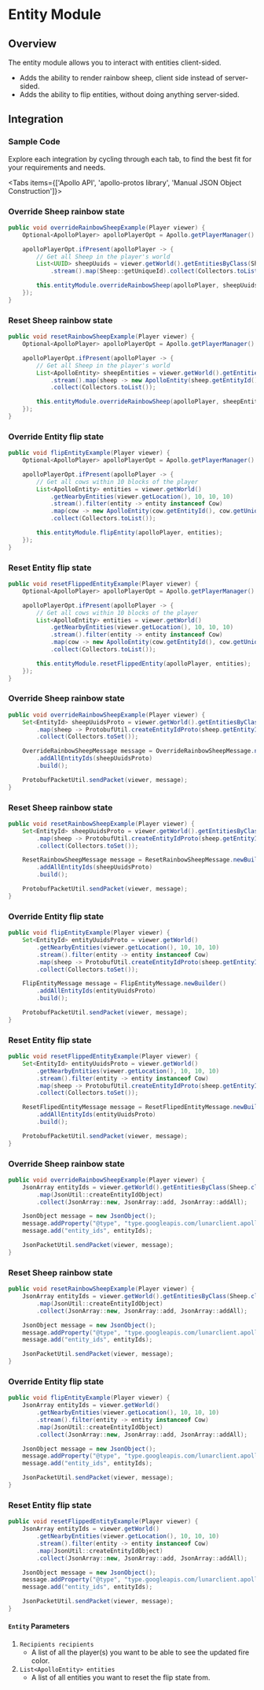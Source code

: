 
# Entity Module

## Overview

The entity module allows you to interact with entities client-sided.

- Adds the ability to render rainbow sheep, client side instead of server-sided.
- Adds the ability to flip entities, without doing anything server-sided.

## Integration

### Sample Code
Explore each integration by cycling through each tab, to find the best fit for your requirements and needs.

<Tabs items={['Apollo API', 'apollo-protos library', 'Manual JSON Object Construction']}>

<Tab>

### Override Sheep rainbow state

```java
public void overrideRainbowSheepExample(Player viewer) {
    Optional<ApolloPlayer> apolloPlayerOpt = Apollo.getPlayerManager().getPlayer(viewer.getUniqueId());

    apolloPlayerOpt.ifPresent(apolloPlayer -> {
        // Get all Sheep in the player's world
        List<UUID> sheepUuids = viewer.getWorld().getEntitiesByClass(Sheep.class)
            .stream().map(Sheep::getUniqueId).collect(Collectors.toList());

        this.entityModule.overrideRainbowSheep(apolloPlayer, sheepUuids);
    });
}
```

### Reset Sheep rainbow state

```java
public void resetRainbowSheepExample(Player viewer) {
    Optional<ApolloPlayer> apolloPlayerOpt = Apollo.getPlayerManager().getPlayer(viewer.getUniqueId());

    apolloPlayerOpt.ifPresent(apolloPlayer -> {
        // Get all Sheep in the player's world
        List<ApolloEntity> sheepEntities = viewer.getWorld().getEntitiesByClass(Sheep.class)
            .stream().map(sheep -> new ApolloEntity(sheep.getEntityId(), sheep.getUniqueId()))
            .collect(Collectors.toList());

        this.entityModule.overrideRainbowSheep(apolloPlayer, sheepEntities);
    });
}
```

### Override Entity flip state

```java
public void flipEntityExample(Player viewer) {
    Optional<ApolloPlayer> apolloPlayerOpt = Apollo.getPlayerManager().getPlayer(viewer.getUniqueId());

    apolloPlayerOpt.ifPresent(apolloPlayer -> {
        // Get all cows within 10 blocks of the player
        List<ApolloEntity> entities = viewer.getWorld()
            .getNearbyEntities(viewer.getLocation(), 10, 10, 10)
            .stream().filter(entity -> entity instanceof Cow)
            .map(cow -> new ApolloEntity(cow.getEntityId(), cow.getUniqueId()))
            .collect(Collectors.toList());

        this.entityModule.flipEntity(apolloPlayer, entities);
    });
}
```

### Reset Entity flip state

```java
public void resetFlippedEntityExample(Player viewer) {
    Optional<ApolloPlayer> apolloPlayerOpt = Apollo.getPlayerManager().getPlayer(viewer.getUniqueId());

    apolloPlayerOpt.ifPresent(apolloPlayer -> {
        // Get all cows within 10 blocks of the player
        List<ApolloEntity> entities = viewer.getWorld()
            .getNearbyEntities(viewer.getLocation(), 10, 10, 10)
            .stream().filter(entity -> entity instanceof Cow)
            .map(cow -> new ApolloEntity(cow.getEntityId(), cow.getUniqueId()))
            .collect(Collectors.toList());

        this.entityModule.resetFlippedEntity(apolloPlayer, entities);
    });
}
```

</Tab>

<Tab>

### Override Sheep rainbow state

```java
public void overrideRainbowSheepExample(Player viewer) {
    Set<EntityId> sheepUuidsProto = viewer.getWorld().getEntitiesByClass(Sheep.class).stream()
        .map(sheep -> ProtobufUtil.createEntityIdProto(sheep.getEntityId(), sheep.getUniqueId()))
        .collect(Collectors.toSet());

    OverrideRainbowSheepMessage message = OverrideRainbowSheepMessage.newBuilder()
        .addAllEntityIds(sheepUuidsProto)
        .build();

    ProtobufPacketUtil.sendPacket(viewer, message);
}
```

### Reset Sheep rainbow state

```java
public void resetRainbowSheepExample(Player viewer) {
    Set<EntityId> sheepUuidsProto = viewer.getWorld().getEntitiesByClass(Sheep.class).stream()
        .map(sheep -> ProtobufUtil.createEntityIdProto(sheep.getEntityId(), sheep.getUniqueId()))
        .collect(Collectors.toSet());

    ResetRainbowSheepMessage message = ResetRainbowSheepMessage.newBuilder()
        .addAllEntityIds(sheepUuidsProto)
        .build();

    ProtobufPacketUtil.sendPacket(viewer, message);
}
```

### Override Entity flip state

```java
public void flipEntityExample(Player viewer) {
    Set<EntityId> entityUuidsProto = viewer.getWorld()
        .getNearbyEntities(viewer.getLocation(), 10, 10, 10)
        .stream().filter(entity -> entity instanceof Cow)
        .map(sheep -> ProtobufUtil.createEntityIdProto(sheep.getEntityId(), sheep.getUniqueId()))
        .collect(Collectors.toSet());

    FlipEntityMessage message = FlipEntityMessage.newBuilder()
        .addAllEntityIds(entityUuidsProto)
        .build();

    ProtobufPacketUtil.sendPacket(viewer, message);
}
```

### Reset Entity flip state

```java
public void resetFlippedEntityExample(Player viewer) {
    Set<EntityId> entityUuidsProto = viewer.getWorld()
        .getNearbyEntities(viewer.getLocation(), 10, 10, 10)
        .stream().filter(entity -> entity instanceof Cow)
        .map(sheep -> ProtobufUtil.createEntityIdProto(sheep.getEntityId(), sheep.getUniqueId()))
        .collect(Collectors.toSet());

    ResetFlipedEntityMessage message = ResetFlipedEntityMessage.newBuilder()
        .addAllEntityIds(entityUuidsProto)
        .build();

    ProtobufPacketUtil.sendPacket(viewer, message);
}
```

</Tab>

<Tab>

### Override Sheep rainbow state

```java
public void overrideRainbowSheepExample(Player viewer) {
    JsonArray entityIds = viewer.getWorld().getEntitiesByClass(Sheep.class).stream()
        .map(JsonUtil::createEntityIdObject)
        .collect(JsonArray::new, JsonArray::add, JsonArray::addAll);

    JsonObject message = new JsonObject();
    message.addProperty("@type", "type.googleapis.com/lunarclient.apollo.entity.v1.OverrideRainbowSheepMessage");
    message.add("entity_ids", entityIds);

    JsonPacketUtil.sendPacket(viewer, message);
}
```

### Reset Sheep rainbow state

```java
public void resetRainbowSheepExample(Player viewer) {
    JsonArray entityIds = viewer.getWorld().getEntitiesByClass(Sheep.class).stream()
        .map(JsonUtil::createEntityIdObject)
        .collect(JsonArray::new, JsonArray::add, JsonArray::addAll);

    JsonObject message = new JsonObject();
    message.addProperty("@type", "type.googleapis.com/lunarclient.apollo.entity.v1.ResetRainbowSheepMessage");
    message.add("entity_ids", entityIds);

    JsonPacketUtil.sendPacket(viewer, message);
}
```

### Override Entity flip state

```java
public void flipEntityExample(Player viewer) {
    JsonArray entityIds = viewer.getWorld()
        .getNearbyEntities(viewer.getLocation(), 10, 10, 10)
        .stream().filter(entity -> entity instanceof Cow)
        .map(JsonUtil::createEntityIdObject)
        .collect(JsonArray::new, JsonArray::add, JsonArray::addAll);

    JsonObject message = new JsonObject();
    message.addProperty("@type", "type.googleapis.com/lunarclient.apollo.entity.v1.FlipEntityMessage");
    message.add("entity_ids", entityIds);

    JsonPacketUtil.sendPacket(viewer, message);
}
```

### Reset Entity flip state

```java
public void resetFlippedEntityExample(Player viewer) {
    JsonArray entityIds = viewer.getWorld()
        .getNearbyEntities(viewer.getLocation(), 10, 10, 10)
        .stream().filter(entity -> entity instanceof Cow)
        .map(JsonUtil::createEntityIdObject)
        .collect(JsonArray::new, JsonArray::add, JsonArray::addAll);

    JsonObject message = new JsonObject();
    message.addProperty("@type", "type.googleapis.com/lunarclient.apollo.entity.v1.ResetFlipedEntityMessage");
    message.add("entity_ids", entityIds);

    JsonPacketUtil.sendPacket(viewer, message);
}
```

</Tab>

</Tabs>

#### `Entity` Parameters

1. `Recipients recipients`
   - A list of all the player(s) you want to be able to see the updated fire color.
2. `List<ApolloEntity> entities`
   - A list of all entities you want to reset the flip state from.
